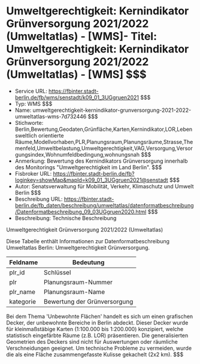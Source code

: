 # Umweltgerechtigkeit: Kernindikator Grünversorgung 2021/2022 (Umweltatlas) - [WMS]- Titel: Umweltgerechtigkeit: Kernindikator Grünversorgung 2021/2022 (Umweltatlas) - [WMS] $$$
- Service URL: https://fbinter.stadt-berlin.de/fb/wms/senstadt/k09_01_3UGgruen2021 $$$
- Typ: WMS $$$
- Name: umweltgerechtigkeit-kernindikator-grunversorgung-2021-2022-umweltatlas-wms-7d732446 $$$
- Stichworte: Berlin,Bewertung,Geodaten,Grünfläche,Karten,Kernindikator,LOR,Lebensweltlich orientierte Räume,Modellvorhaben,PLR,Planungsraum,Planungsräume,Strasse,Themenfeld,Umweltbelastung,Umweltgerechtigkeit,VAG,Versorgung,Versorgungsindex,Wohnumfeldbedingung,wohnungsnah $$$
- Anmerkung: Bewertung des Kernindikators Grünversorgung innerhalb des Monitorings "Umweltgerechtigkeit im Land Berlin". $$$
- Fisbroker URL: https://fbinter.stadt-berlin.de/fb?loginkey=showMap&mapId=k09_01_3UGgruen2021@senstadt $$$
- Autor: Senatsverwaltung für Mobilität, Verkehr, Klimaschutz und Umwelt Berlin $$$
- Beschreibung URL: https://fbinter.stadt-berlin.de/fb_daten/beschreibung/umweltatlas/datenformatbeschreibung/Datenformatbeschreibung_09_03UGgruen2020.html $$$
- Beschreibung: Technische Beschreibung 

Umweltgerechtigkeit Grünversorgung 2021/2022 (Umweltatlas)

Diese Tabelle enthält Informationen zur Datenformatbeschreibung Umweltatlas Berlin: Umweltgerechtigkeit Grünversorgung.

| Feldname  | Bedeutung                    |
| --------- | ---------------------------- |
| plr\_id   | Schlüssel                    |
| plr       | Planungsraum-Nummer          |
| plr\_name | Planungsraum-Name            |
| kategorie | Bewertung der Grünversorgung |

Bei dem Thema 'Unbewohnte Flächen' handelt es sich um einen grafischen Decker, der unbewohnte Bereiche in Berlin abdeckt. Dieser Decker wurde für kleinmaßstäbige Karten (1:100.000 bis 1:200.000) konzipiert, welche statistisch eingefärbte Räume (z.B. LOR) präsentieren. Die generalisierten Geometrien des Deckers sind nicht für Auswertungen oder räumliche Verschneidungen geeignet. Um technische Probleme zu vermeiden, wurde die als eine Fläche zusammengefasste Kulisse gekachelt (2x2 km). $$$
